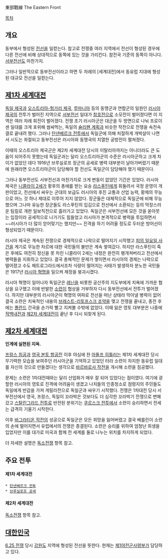 東部戰線
The Eastern Front

[[목차]]
== 개요 ==
동부에서 형성된 [[전선]]을 일컫는다. 참고로 전쟁중 여러 지역에서 전선이 형성된 경우에 다른 전선에 비해 상대적으로 동쪽에 있는 것을 가리킨다. 참전국 기준의 동쪽이 아니다. [[서부전선]]도 마찬가지.

그러나 일반적으로 동부전선이라고 하면 두 차례의 [세계대전]에서 동유럽 지대에 형성된 대규모 전선을 일컫는다.
== [[제1차 세계대전]] ==
[[독일 제국]]과 [[오스트리아-헝가리 제국]], [[루마니아]] 등의 동맹군과 연합군의 일원인 [[러시아 제국]]의 전투가 벌어진 지역으로 [[서부전선]] 일대가 [[참호전]]으로 소모전이 벌어졌다면 이 지역은 여러 차례 회전이 벌어졌다. 전쟁 초기 러시아군은 대군을 두 방면으로 나눠 프로이센 일대를 크게 포위해 쌈싸먹는, 독일의 [[슐리펜 계획]]과 비슷한 작전으로 전쟁을 속전속결로 끝내려 했다. 그러나 [[탄넨베르크 전투]]에서 독일군에 의해 처절하게 개박살이 나면서 시도는 좌절되고 동부전선은 러시아와 동맹국의 치열한 공방전이 펼쳐졌다.

이때의 오스트리아 제국군은 제2차 세계대전 당시의 이탈리아까지는 아니더라도 큰 도움이 되어주지 못했는데 독일군과는 달리 오스트리아군의 수준은 러시아군하고 크게 차이가 없었던 데다 1916년 브루실로프 장군의 공세로 병력 대부분이 날아가버렸기 때문에 원래라면 오스트리아군이 담당해야 할 전선도 독일군이 담당해야 했기 때문이다.

그러나 동부전선도 서부전선과 마찬가지로 크게 변동이 없었던 기간은 있었다. 러시아 제국은 [[니콜라이 2세]]가 황후의 총애를 받는 요승 [[라스푸틴]]에게 휘둘려서 국정 운영이 개판이었고, 전선에서 싸우는 군대의 보급도 러시아의 후진 교통과 산업 능력, 황제의 무능으로 어느 것 하나 제대로 이루어 지지 않았다. 장군들은 대체적으로 독일군에 비해 무능했으며 그나마 유능한 장군들도 라스푸틴의 입김으로 전선에서 소환되는 등의 막장스러운 팀킬로 개판 일보직전으로 흘러가고 있었다. 독일군은 서부전선에 모든 것을 쏟아붓는 입장이라 공세적으로 나가기도 힘들었고 러시아가 본격적으로 병력을 투입하면서 ~~러시아가 더 많이 얻어맞기는 했지만~~ 진격을 하기 어려울 정도로 두터운 방어선이 형성되었기 때문이다.

러시아 제국은 계속된 전쟁으로 경제적으로 나락으로 떨어지기 시작했고 [[피의 일요일 사건]]을 계기로 무능한 차르에 대한 국민들의 불만은 계속 쌓여갔다. 하지만 라스푸틴이 죽은 후에도 여전히 정신을 못 차린 니콜라이 2세는 내정은 완전히 팽개쳐버리고 전선에서 병력들을 지휘하고 있었다. 결국 총체적인 문제가 쌓이면서 러시아의 경제는 나락으로 떨어졌고 수도 페트로그라드에서조차 식량이 떨어지는 사태가 발생하자 분노한 국민들은 1917년 [[러시아 혁명]]을 일으켜 제정을 붕괴시켰다.

러시아 혁명이 일어나자 독일군은 [[레닌]]을 비롯한 공산주의 지도부에게 치욕에 가까운 협상을 요구했고 이에 반발한 [[소련]]이 협상을 거부하자 다시 동부전선에서 전투가 벌어졌다. 하지만 대부분의 러시아군이 혁명의 여파로 전선을 떠난 상태라 막아낼 병력이 없어 결국 소련은 치욕적인 내용의 [[브레스트-리토프스크 조약]]을 맺고 전쟁을 끝내고, 종전 후에는 [[폴란드]] 건국을 손가락 빨고 지켜볼 수밖에 없었다. 이때 잃은 영토 대부분은 나중에 [[적백내전]]과 [[제2차 세계대전]]이 끝난 후 다시 되찾게 된다.

== [[제2차 세계대전]] ==
'''인계에 실현된 지옥.'''

[[프랑스 침공]]과 [[영국 본토 항공전]] 이후 야심에 찬 [[아돌프 히틀러]]는 제1차 세계대전 당시 무기력한 모습을 보여주던 러시아군을 기억하고 있었던 터라 소련이 차지한 동유럽 일대를 자신의 것으로 만들겠다는 생각으로 [[바르바로사 작전]]을 개시해 소련을 침공했다.

문제는 소련은 1차대전때와는 달리 산업화가 매우 잘 되어 있었다는 점이였다. 여기에 광할한 러시아의 영토로 진격에 어려움이 생겼고 나치들의 인종청소로 점령지의 주민들도 독일에게 반감을 가져 게릴라전으로 독일군과 싸우기 시작했다. 전쟁은 1차대전 당시 서부전선에서 영국, 프랑스, 독일이 꼬라박은 것보다도 더 심각한 꼬라박기 전쟁으로 변해갔고 [[스탈린그라드 전투]]로 반전된 분위기는 [[쿠르스크 전투]]에서 소련이 승리하면서 전세는 급격히 기울기 시작한다.

이후 [[바그라티온 작전]]의 성공으로 독일군은 모든 희망을 잃어버렸고 결국 베를린이 소련의 손에 떨어지면서 유럽에서의 전쟁은 종결된다. 소련은 승리를 위하여 엄청난 희생을 입었지만 이를 대가로 미국과 함께 전 세계를 둘로 나누는 위치를 차지하게 되었다.

더 자세한 설명은 [[독소전쟁]] 항목 참고.

== 주요 전투 ==
==== 제1차 세계대전 ====
 * [[탄넨베르크 전투]]
 * [[브루실로프 공세]]

==== 제2차 세계대전 ====
[[독소전쟁]] 항목 참고.

== [[대한민국]] ==
[[6.25 전쟁]] 당시 [[강원도]] 지역에 형성된 전선을 뜻한다. 현재는 [[제1야전군사령부]]가 담당하고 있다.
